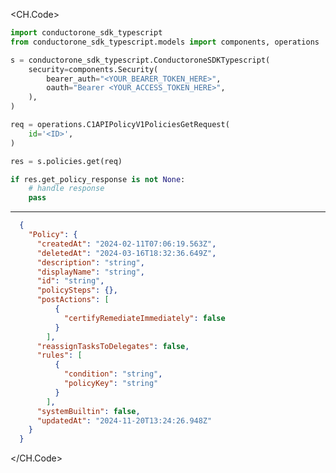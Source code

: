 
<CH.Code>
```python Get.py
import conductorone_sdk_typescript
from conductorone_sdk_typescript.models import components, operations

s = conductorone_sdk_typescript.ConductoroneSDKTypescript(
    security=components.Security(
        bearer_auth="<YOUR_BEARER_TOKEN_HERE>",
        oauth="Bearer <YOUR_ACCESS_TOKEN_HERE>",
    ),
)

req = operations.C1APIPolicyV1PoliciesGetRequest(
    id='<ID>',
)

res = s.policies.get(req)

if res.get_policy_response is not None:
    # handle response
    pass
```
---

```json Example Response
  {
    "Policy": {
      "createdAt": "2024-02-11T07:06:19.563Z",
      "deletedAt": "2024-03-16T18:32:36.649Z",
      "description": "string",
      "displayName": "string",
      "id": "string",
      "policySteps": {},
      "postActions": [
          {
            "certifyRemediateImmediately": false
          }
        ],
      "reassignTasksToDelegates": false,
      "rules": [
          {
            "condition": "string",
            "policyKey": "string"
          }
        ],
      "systemBuiltin": false,
      "updatedAt": "2024-11-20T13:24:26.948Z"
    }
  }
```
</CH.Code>
